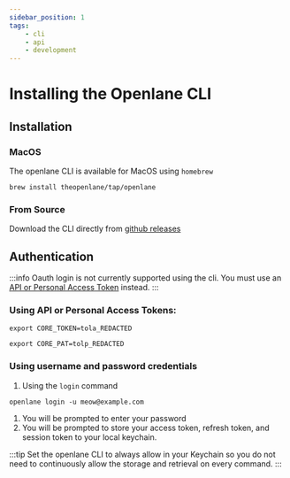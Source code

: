 ```yaml
---
sidebar_position: 1
tags:
    - cli
    - api
    - development
---
```


# Installing the Openlane CLI

## Installation

### MacOS

The openlane CLI is available for MacOS using `homebrew`

```shell
brew install theopenlane/tap/openlane
```


### From Source

Download the CLI directly from [github releases](https://github.com/theopenlane/core/releases)



## Authentication

:::info
Oauth login is not currently supported using the cli. You must use an [API or Personal Access Token](../api-tokens/overview.mdx) instead.
:::


### Using API or Personal Access Tokens:

```shell
export CORE_TOKEN=tola_REDACTED
```

```shell
export CORE_PAT=tolp_REDACTED
```

### Using username and password credentials

1. Using the `login` command
```shell
openlane login -u meow@example.com
```
1. You will be prompted to enter your password
1. You will be prompted to store your access token, refresh token, and session token to your local keychain.

:::tip
Set the openlane CLI to always allow in your Keychain so you do not need to continuously allow the storage and retrieval on every command.
:::
